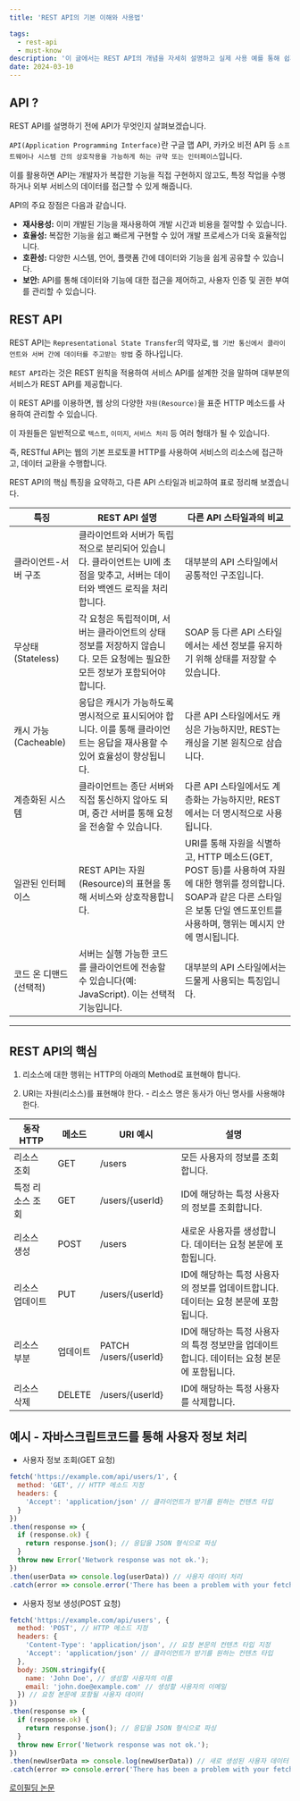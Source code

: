 ```yaml
---
title: 'REST API의 기본 이해와 사용법'

tags:
  - rest-api
  - must-know
description: '이 글에서는 REST API의 개념을 자세히 설명하고 실제 사용 예를 통해 쉽게 이해할 수 있습니다.'
date: 2024-03-10
---
```


## API ?

REST API를 설명하기 전에 API가 무엇인지 살펴보겠습니다.

`API(Application Programming Interface)`란 구글 맵 API, 카카오 비전 API 등 `소프트웨어나 시스템 간의 상호작용을 가능하게 하는 규약 또는 인터페이스`입니다.

이를 활용하면 API는 개발자가 복잡한 기능을 직접 구현하지 않고도, 특정 작업을 수행하거나 외부 서비스의 데이터를 접근할 수 있게 해줍니다.

API의 주요 장점은 다음과 같습니다.

- **재사용성:** 이미 개발된 기능을 재사용하여 개발 시간과 비용을 절약할 수 있습니다.
- **효율성:** 복잡한 기능을 쉽고 빠르게 구현할 수 있어 개발 프로세스가 더욱 효율적입니다.
- **호환성:** 다양한 시스템, 언어, 플랫폼 간에 데이터와 기능을 쉽게 공유할 수 있습니다.
- **보안:** API를 통해 데이터와 기능에 대한 접근을 제어하고, 사용자 인증 및 권한 부여를 관리할 수 있습니다.

## REST API

REST API는 `Representational State Transfer`의 약자로, `웹 기반 통신에서 클라이언트와 서버 간에 데이터를 주고받는 방법` 중 하나입니다.

`REST API`라는 것은 REST 원칙을 적용하여 서비스 API를 설계한 것을 말하며 대부분의 서비스가 REST API를 제공합니다.

이 REST API를 이용하면, 웹 상의 다양한 `자원(Resource)`을 표준 HTTP 메소드를 사용하여 관리할 수 있습니다.

이 자원들은 일반적으로 `텍스트`, `이미지`, `서비스 처리` 등 여러 형태가 될 수 있습니다.

즉, RESTful API는 웹의 기본 프로토콜 HTTP를 사용하여 서비스의 리소스에 접근하고, 데이터 교환을 수행합니다.

REST API의 핵심 특징을 요약하고, 다른 API 스타일과 비교하여 표로 정리해 보겠습니다.

| 특징                    | REST API 설명                                                                                                                | 다른 API 스타일과의 비교                                                                                                                                                                  |
| ----------------------- | ---------------------------------------------------------------------------------------------------------------------------- | ----------------------------------------------------------------------------------------------------------------------------------------------------------------------------------------- |
| 클라이언트-서버 구조    | 클라이언트와 서버가 독립적으로 분리되어 있습니다. 클라이언트는 UI에 초점을 맞추고, 서버는 데이터와 백엔드 로직을 처리합니다. | 대부분의 API 스타일에서 공통적인 구조입니다.                                                                                                                                              |
| 무상태(Stateless)       | 각 요청은 독립적이며, 서버는 클라이언트의 상태 정보를 저장하지 않습니다. 모든 요청에는 필요한 모든 정보가 포함되어야 합니다. | SOAP 등 다른 API 스타일에서는 세션 정보를 유지하기 위해 상태를 저장할 수 있습니다.                                                                                                        |
| 캐시 가능(Cacheable)    | 응답은 캐시가 가능하도록 명시적으로 표시되어야 합니다. 이를 통해 클라이언트는 응답을 재사용할 수 있어 효율성이 향상됩니다.   | 다른 API 스타일에서도 캐싱은 가능하지만, REST는 캐싱을 기본 원칙으로 삼습니다.                                                                                                            |
| 계층화된 시스템         | 클라이언트는 종단 서버와 직접 통신하지 않아도 되며, 중간 서버를 통해 요청을 전송할 수 있습니다.                              | 다른 API 스타일에서도 계층화는 가능하지만, REST에서는 더 명시적으로 사용됩니다.                                                                                                           |
| 일관된 인터페이스       | REST API는 자원(Resource)의 표현을 통해 서비스와 상호작용합니다.                                                             | URI를 통해 자원을 식별하고, HTTP 메소드(GET, POST 등)를 사용하여 자원에 대한 행위를 정의합니다. SOAP과 같은 다른 스타일은 보통 단일 엔드포인트를 사용하며, 행위는 메시지 안에 명시됩니다. |
| 코드 온 디맨드 (선택적) | 서버는 실행 가능한 코드를 클라이언트에 전송할 수 있습니다(예: JavaScript). 이는 선택적 기능입니다.                           | 대부분의 API 스타일에서는 드물게 사용되는 특징입니다.                                                                                                                                     |

---

## REST API의 핵심

1. 리소스에 대한 행위는 HTTP의 아래의 Method로 표현해야 합니다.

2. URI는 자원(리소스)를 표현해야 한다. - 리소스 명은 동사가 아닌 명사를 사용해야 한다.

| 동작 HTTP        | 메소드   | URI 예시               | 설명                                                                                       |
| ---------------- | -------- | ---------------------- | ------------------------------------------------------------------------------------------ |
| 리소스 조회      | GET      | /users                 | 모든 사용자의 정보를 조회합니다.                                                           |
| 특정 리소스 조회 | GET      | /users/\{userId}       | ID에 해당하는 특정 사용자의 정보를 조회합니다.                                             |
| 리소스 생성      | POST     | /users                 | 새로운 사용자를 생성합니다. 데이터는 요청 본문에 포함됩니다.                               |
| 리소스 업데이트  | PUT      | /users/\{userId}       | ID에 해당하는 특정 사용자의 정보를 업데이트합니다. 데이터는 요청 본문에 포함됩니다.        |
| 리소스 부분      | 업데이트 | PATCH /users/\{userId} | ID에 해당하는 특정 사용자의 특정 정보만을 업데이트합니다. 데이터는 요청 본문에 포함됩니다. |
| 리소스 삭제      | DELETE   | /users/\{userId}       | ID에 해당하는 특정 사용자를 삭제합니다.                                                    |

## 예시 - 자바스크립트코드를 통해 사용자 정보 처리

- 사용자 정보 조회(GET 요청)

```javascript:fetch.js
fetch('https://example.com/api/users/1', {
  method: 'GET', // HTTP 메소드 지정
  headers: {
    'Accept': 'application/json' // 클라이언트가 받기를 원하는 컨텐츠 타입
  }
})
.then(response => {
  if (response.ok) {
    return response.json(); // 응답을 JSON 형식으로 파싱
  }
  throw new Error('Network response was not ok.');
})
.then(userData => console.log(userData)) // 사용자 데이터 처리
.catch(error => console.error('There has been a problem with your fetch operation:', error));

```

- 사용자 정보 생성(POST 요청)

```javascript:fetch.js
fetch('https://example.com/api/users', {
  method: 'POST', // HTTP 메소드 지정
  headers: {
    'Content-Type': 'application/json', // 요청 본문의 컨텐츠 타입 지정
    'Accept': 'application/json' // 클라이언트가 받기를 원하는 컨텐츠 타입
  },
  body: JSON.stringify({
    name: 'John Doe', // 생성할 사용자의 이름
    email: 'john.doe@example.com' // 생성할 사용자의 이메일
  }) // 요청 본문에 포함될 사용자 데이터
})
.then(response => {
  if (response.ok) {
    return response.json(); // 응답을 JSON 형식으로 파싱
  }
  throw new Error('Network response was not ok.');
})
.then(newUserData => console.log(newUserData)) // 새로 생성된 사용자 데이터 처리
.catch(error => console.error('There has been a problem with your fetch operation:', error));

```

[로이필딩 논문](https://ics.uci.edu/~taylor/documents/2002-REST-TOIT.pdf '로이필딩 논문')